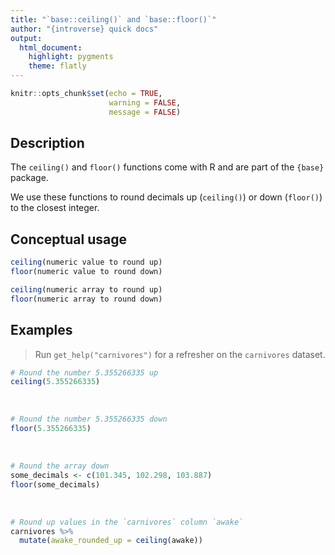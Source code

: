 ```yaml
---
title: "`base::ceiling()` and `base::floor()`"
author: "{introverse} quick docs"
output: 
  html_document:
    highlight: pygments
    theme: flatly
---
```



```r
knitr::opts_chunk$set(echo = TRUE, 
                      warning = FALSE, 
                      message = FALSE)
```


## Description

The `ceiling()` and `floor()` functions come with R and are part of the `{base}` package.
  
We use these functions to round decimals up (`ceiling()`) or down (`floor()`) to the closest integer.

## Conceptual usage 

```r
ceiling(numeric value to round up)
floor(numeric value to round down)

ceiling(numeric array to round up)
floor(numeric array to round down)
```

## Examples

> Run `get_help("carnivores")` for a refresher on the `carnivores` dataset.


```r
# Round the number 5.355266335 up
ceiling(5.355266335)
```

<br>

```r
# Round the number 5.355266335 down
floor(5.355266335)
```

<br>

```r
# Round the array down
some_decimals <- c(101.345, 102.298, 103.887)
floor(some_decimals)
```

<br>

```r
# Round up values in the `carnivores` column `awake`
carnivores %>%
  mutate(awake_rounded_up = ceiling(awake))
```

